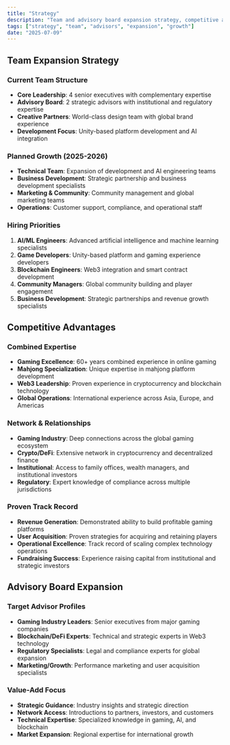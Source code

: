 ```yaml
---
title: "Strategy"
description: "Team and advisory board expansion strategy, competitive advantages, and value-add focus for Mahjong Stars."
tags: ["strategy", "team", "advisors", "expansion", "growth"]
date: "2025-07-09"
---
```


## Team Expansion Strategy

### Current Team Structure
- **Core Leadership**: 4 senior executives with complementary expertise
- **Advisory Board**: 2 strategic advisors with institutional and regulatory expertise
- **Creative Partners**: World-class design team with global brand experience
- **Development Focus**: Unity-based platform development and AI integration

### Planned Growth (2025-2026)
- **Technical Team**: Expansion of development and AI engineering teams
- **Business Development**: Strategic partnership and business development specialists
- **Marketing & Community**: Community management and global marketing teams
- **Operations**: Customer support, compliance, and operational staff

### Hiring Priorities
1. **AI/ML Engineers**: Advanced artificial intelligence and machine learning specialists
2. **Game Developers**: Unity-based platform and gaming experience developers
3. **Blockchain Engineers**: Web3 integration and smart contract development
4. **Community Managers**: Global community building and player engagement
5. **Business Development**: Strategic partnerships and revenue growth specialists

## Competitive Advantages

### Combined Expertise
- **Gaming Excellence**: 60+ years combined experience in online gaming
- **Mahjong Specialization**: Unique expertise in mahjong platform development
- **Web3 Leadership**: Proven experience in cryptocurrency and blockchain technology
- **Global Operations**: International experience across Asia, Europe, and Americas

### Network & Relationships
- **Gaming Industry**: Deep connections across the global gaming ecosystem
- **Crypto/DeFi**: Extensive network in cryptocurrency and decentralized finance
- **Institutional**: Access to family offices, wealth managers, and institutional investors
- **Regulatory**: Expert knowledge of compliance across multiple jurisdictions

### Proven Track Record
- **Revenue Generation**: Demonstrated ability to build profitable gaming platforms
- **User Acquisition**: Proven strategies for acquiring and retaining players
- **Operational Excellence**: Track record of scaling complex technology operations
- **Fundraising Success**: Experience raising capital from institutional and strategic investors

## Advisory Board Expansion

### Target Advisor Profiles
- **Gaming Industry Leaders**: Senior executives from major gaming companies
- **Blockchain/DeFi Experts**: Technical and strategic experts in Web3 technology
- **Regulatory Specialists**: Legal and compliance experts for global expansion
- **Marketing/Growth**: Performance marketing and user acquisition specialists

### Value-Add Focus
- **Strategic Guidance**: Industry insights and strategic direction
- **Network Access**: Introductions to partners, investors, and customers
- **Technical Expertise**: Specialized knowledge in gaming, AI, and blockchain
- **Market Expansion**: Regional expertise for international growth
